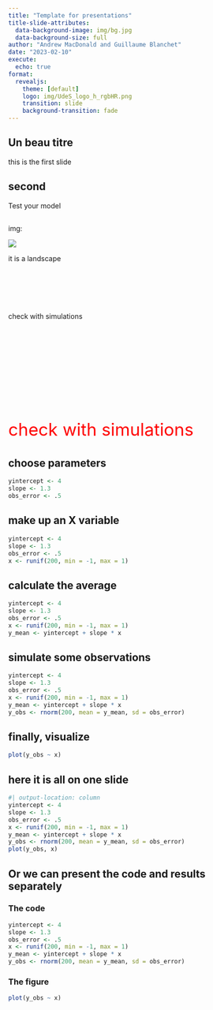 ```yaml
---
title: "Template for presentations"
title-slide-attributes: 
  data-background-image: img/bg.jpg
  data-background-size: full
author: "Andrew MacDonald and Guillaume Blanchet"
date: "2023-02-10"
execute:
  echo: true
format: 
  revealjs:
    theme: [default]
    logo: img/UdeS_logo_h_rgbHR.png
    transition: slide
    background-transition: fade
---
```


## Un beau titre

this is the first slide

## second 

::: {.r-fit-text}
Test your model
:::

## 
img: 

![](img/bg.jpg)

it is a landscape

## {auto-animate=true}

::: {style="margin-top: 100px;"}
check with simulations
:::

## {auto-animate=true}

::: {style="margin-top: 200px; font-size: 2.5em; color: red;"}
check with simulations
:::

## choose parameters {auto-animate=TRUE}
```r
yintercept <- 4
slope <- 1.3
obs_error <- .5
```
## make up an X variable {auto-animate=TRUE}
```r
yintercept <- 4
slope <- 1.3
obs_error <- .5
x <- runif(200, min = -1, max = 1)
```
## calculate the average {auto-animate=TRUE}
```r
yintercept <- 4
slope <- 1.3
obs_error <- .5
x <- runif(200, min = -1, max = 1)
y_mean <- yintercept + slope * x
```
## simulate some observations {auto-animate=TRUE}
```r
yintercept <- 4
slope <- 1.3
obs_error <- .5
x <- runif(200, min = -1, max = 1)
y_mean <- yintercept + slope * x
y_obs <- rnorm(200, mean = y_mean, sd = obs_error)
```
## finally, visualize 
```r
plot(y_obs ~ x)
```

## here it is all on one slide

```r
#| output-location: column
yintercept <- 4
slope <- 1.3
obs_error <- .5
x <- runif(200, min = -1, max = 1)
y_mean <- yintercept + slope * x
y_obs <- rnorm(200, mean = y_mean, sd = obs_error)
plot(y_obs, x)
```

## Or we can present the code and results separately

::: {.panel-tabset}

### The code

```r
yintercept <- 4
slope <- 1.3
obs_error <- .5
x <- runif(200, min = -1, max = 1)
y_mean <- yintercept + slope * x
y_obs <- rnorm(200, mean = y_mean, sd = obs_error)
```

### The figure

```r
plot(y_obs ~ x)
```

:::